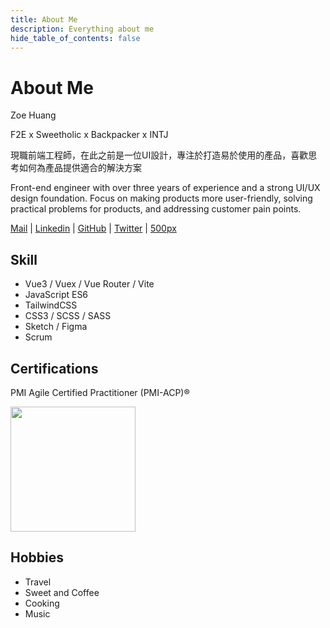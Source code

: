 ```yaml
---
title: About Me
description: Everything about me
hide_table_of_contents: false
---
```



# About Me

Zoe Huang

F2E x Sweetholic x Backpacker x INTJ

現職前端工程師，在此之前是一位UI設計，專注於打造易於使用的產品，喜歡思考如何為產品提供適合的解決方案

Front-end engineer with over three years of experience and a strong UI/UX design foundation. Focus on making products more user-friendly, solving practical problems for products, and addressing customer pain points.

[Mail](mailto:typeii8@gmail.com) | [Linkedin](https://www.linkedin.com/in/zoehuang) | [GitHub](https://github.com/typeii8) | [Twitter](https://twitter.com/typeii8) | [500px](https://500px.com/p/typeii8) 


## Skill

- Vue3 / Vuex / Vue Router / Vite
- JavaScript ES6
- TailwindCSS
- CSS3 / SCSS / SASS
- Sketch / Figma
- Scrum


## Certifications

PMI Agile Certified Practitioner (PMI-ACP)®

<a href="https://www.credly.com/badges/f9589b5d-63ff-4cd5-940a-657f0dbee001/public_url" target="_blank"><img src={pmicap} width="200"/></a>


## Hobbies

- Travel
- Sweet and Coffee
- Cooking
- Music